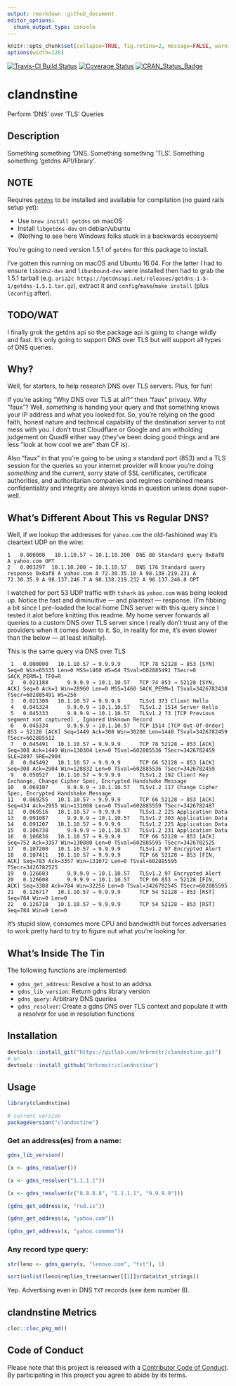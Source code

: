 ```yaml
---
output: rmarkdown::github_document
editor_options: 
  chunk_output_type: console
---
```

```r
knitr::opts_chunk$set(collapse=TRUE, fig.retina=2, message=FALSE, warning=FALSE)
options(width=120)
```

[![Travis-CI Build Status](https://travis-ci.org/hrbrmstr/clandnstine.svg?branch=master)](https://travis-ci.org/hrbrmstr/clandnstine) 
[![Coverage Status](https://codecov.io/gh/hrbrmstr/clandnstine/branch/master/graph/badge.svg)](https://codecov.io/gh/hrbrmstr/clandnstine)
[![CRAN_Status_Badge](http://www.r-pkg.org/badges/version/clandnstine)](https://cran.r-project.org/package=clandnstine)

# clandnstine

Perform 'DNS' over 'TLS' Queries

## Description

Something something 'DNS. Something something 'TLS'.  Something something 'getdns API/library'.

## NOTE

Requires [`getdns`](https://getdnsapi.net/) to be installed and available for compilation (no guard rails setup yet):

- Use `brew install getdns` on macOS
- Install `libgetdns-dev` on debian/ubuntu
- (Nothing to see here Windows folks stuck in a backwards ecosysem)

You're going to need version 1.5.1 of `getdns` for this package to install.

I've gotten this running on macOS and Ubuntu 16.04. For the latter I had to ensure `libidn2-dev` and
`libunbound-dev` were installed then had to grab the 1.5.1 tarball (e.g. `aria2c https://getdnsapi.net/releases/getdns-1-5-1/getdns-1.5.1.tar.gz`), extract it and `config`/`make`/`make install` (plus `ldconfig` after).

## TODO/WAT

I finally grok the getdns api so the package api is going to change wildly and fast. It's only going to support DNS over TLS but will support all types of DNS queries. 

## Why?

Well, for starters, to help research DNS over TLS servers. Plus, for fun!

If you're asking "Why DNS over TLS at all?" then "faux" privacy. Why "faux"? Well, _something_ is handing your query and that something knows your IP address and what you looked for. So, you're relying on the good faith, honest nature and technical capability of the destination server to not mess with you. I don't trust Cloudflare or Google and am witholding judgement on Quad9 either way (they've been doing good things and are less "look at how cool we are" than CF is).

Also "faux" in that you're going to be using a standard port (853) and a TLS session for the queries so your internet provider will know you're doing _something_ and the current, sorry state of SSL certificates, certificate authorities, and authoritarian companies and regimes combined means confidentiality and integrity are always kinda in question unless done super-well.

## What's Different About This vs Regular DNS?

Well, if we lookup the addresses for `yahoo.com` the old-fashioned way it's cleartext UDP on the wire:

    1   0.000000   10.1.10.57 → 10.1.10.200  DNS 80 Standard query 0x8af8 A yahoo.com OPT
    2   0.003297  10.1.10.200 → 10.1.10.57   DNS 176 Standard query response 0x8af8 A yahoo.com A 72.30.35.10 A 98.138.219.231 A 72.30.35.9 A 98.137.246.7 A 98.138.219.232 A 98.137.246.8 OPT
    
I watched for port 53 UDP traffic with `tshark` as `yahoo.com` was being looked up. Notice the fast and diminuitive &mdash; and plaintext &mdash; response. (I'm fibbing a bit since I pre-loaded the local home DNS server with this query since I tested it alot before knitting this readme. My home server forwards all queries to a custom DNS over TLS server since I really don't trust any of the providers when it comes down to it. So, in reality for me, it's even slower than the below &mdash; at least initially).

This is the same query via DNS over TLS

     1   0.000000   10.1.10.57 → 9.9.9.9      TCP 78 52128 → 853 [SYN] Seq=0 Win=65535 Len=0 MSS=1460 WS=64 TSval=602885491 TSecr=0 SACK_PERM=1 TFO=R
     2   0.021188      9.9.9.9 → 10.1.10.57   TCP 74 853 → 52128 [SYN, ACK] Seq=0 Ack=1 Win=28960 Len=0 MSS=1460 SACK_PERM=1 TSval=3426782438 TSecr=602885491 WS=256
     3   0.021308   10.1.10.57 → 9.9.9.9      TLSv1 373 Client Hello
     4   0.045324      9.9.9.9 → 10.1.10.57   TLSv1.2 1514 Server Hello
     5   0.045333      9.9.9.9 → 10.1.10.57   TLSv1.2 73 [TCP Previous segment not captured] , Ignored Unknown Record
     6   0.045334      9.9.9.9 → 10.1.10.57   TCP 1514 [TCP Out-Of-Order] 853 → 52128 [ACK] Seq=1449 Ack=308 Win=30208 Len=1448 TSval=3426782459 TSecr=602885512
     7   0.045491   10.1.10.57 → 9.9.9.9      TCP 78 52128 → 853 [ACK] Seq=308 Ack=1449 Win=130304 Len=0 TSval=602885536 TSecr=3426782459 SLE=2897 SRE=2904
     8   0.045492   10.1.10.57 → 9.9.9.9      TCP 66 52128 → 853 [ACK] Seq=308 Ack=2904 Win=128832 Len=0 TSval=602885536 TSecr=3426782459
     9   0.050527   10.1.10.57 → 9.9.9.9      TLSv1.2 192 Client Key Exchange, Change Cipher Spec, Encrypted Handshake Message
    10   0.069107      9.9.9.9 → 10.1.10.57   TLSv1.2 117 Change Cipher Spec, Encrypted Handshake Message
    11   0.069255   10.1.10.57 → 9.9.9.9      TCP 66 52128 → 853 [ACK] Seq=434 Ack=2955 Win=131008 Len=0 TSval=602885559 TSecr=3426782487
    12   0.069516   10.1.10.57 → 9.9.9.9      TLSv1.2 225 Application Data
    13   0.091087      9.9.9.9 → 10.1.10.57   TLSv1.2 303 Application Data
    14   0.091207   10.1.10.57 → 9.9.9.9      TLSv1.2 225 Application Data
    15   0.106738      9.9.9.9 → 10.1.10.57   TLSv1.2 231 Application Data
    16   0.106836   10.1.10.57 → 9.9.9.9      TCP 66 52128 → 853 [ACK] Seq=752 Ack=3357 Win=130880 Len=0 TSval=602885595 TSecr=3426782525
    17   0.107200   10.1.10.57 → 9.9.9.9      TLSv1.2 97 Encrypted Alert
    18   0.107411   10.1.10.57 → 9.9.9.9      TCP 66 52128 → 853 [FIN, ACK] Seq=783 Ack=3357 Win=131072 Len=0 TSval=602885595 TSecr=3426782525
    19   0.126603      9.9.9.9 → 10.1.10.57   TLSv1.2 97 Encrypted Alert
    20   0.126608      9.9.9.9 → 10.1.10.57   TCP 66 853 → 52128 [FIN, ACK] Seq=3388 Ack=784 Win=32256 Len=0 TSval=3426782545 TSecr=602885595
    21   0.126717   10.1.10.57 → 9.9.9.9      TCP 54 52128 → 853 [RST] Seq=784 Win=0 Len=0
    22   0.126718   10.1.10.57 → 9.9.9.9      TCP 54 52128 → 853 [RST] Seq=784 Win=0 Len=0

It's stupid slow, consumes more CPU and bandwidth but forces adversaries to work pretty hard to try to figure out what you're looking for.

## What's Inside The Tin

The following functions are implemented:

- `gdns_get_address`:	Resolve a host to an addrss
- `gdns_lib_version`:	Return gdns library version
- `gdns_query`:	Arbitrary DNS queries
- `gdns_resolver`:	Create a gdns DNS over TLS context and populate it with a resolver for use in resolution functions

## Installation

```r
devtools::install_git("https://gitlab.com/hrbrmstr/clandnstine.git")
# or
devtools::install_github("hrbrmstr/clandnstine")
```

## Usage

```r
library(clandnstine)

# current version
packageVersion("clandnstine")

```

### Get an address(es) from a name:

```r
gdns_lib_version()

(x <- gdns_resolver())

(x <- gdns_resolver("1.1.1.1"))

(x <- gdns_resolver(c("8.8.8.8", "1.1.1.1", "9.9.9.9")))

(gdns_get_address(x, "rud.is"))

(gdns_get_address(x, "yahoo.com"))

(gdns_get_address(x, "yahoo.commmm"))
```

### Any record type query:

```r
str(leno <- gdns_query(x, "lenovo.com", "txt"), 1)

sort(unlist(leno$replies_tree$answer[[1]]$rdata$txt_strings))
```

Yep. Advertising even in DNS `TXT` records (see item number 8).

## clandnstine Metrics

```r
cloc::cloc_pkg_md()
```

## Code of Conduct

Please note that this project is released with a [Contributor Code of Conduct](CONDUCT.md). 
By participating in this project you agree to abide by its terms.
